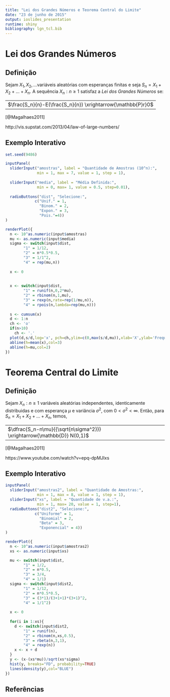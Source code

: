 ```yaml
---
title: "Lei dos Grandes Números e Teorema Central do Limite"
date: "23 de junho de 2015"
output: ioslides_presentation
runtime: shiny
bibliography: lgn_tcl.bib
---
```


# Lei dos Grandes Números

## Definição


Sejam $X_1, X_2, ...$variáveis aleatórias com esperanças finitas e seja $S_n = X_1+X_2+...+X_n$. A sequência ${X_n:n\geq1}$ satisfaz a *Lei dos Grandes Números* se: 

---------------------------------------------
$\frac{S_n}{n}-E(\frac{S_n}{n}) \xrightarrow{\mathbb{P}r}0$
---------------------------------------------


[@Magalhaes2011]

http://vis.supstat.com/2013/04/law-of-large-numbers/


## Exemplo Interativo 

```r

set.seed(9486)

inputPanel(
  sliderInput("amostras", label = "Quantidade de Amostras (10^n):",
              min = 1, max = 7, value = 1, step = 1),
  
  sliderInput("media", label = "Média Definida:",
              min = 0, max= 1, value = 0.5, step=0.01),
  
  radioButtons("dist", "Selecione:",
             c("Unif." = 1,
               "Binom." = 2,
               "Expon." = 3,
               "Pois."=4))
)

renderPlot({
  n <- 10^as.numeric(input$amostras)
  mu <- as.numeric(input$media)
  sigma <- switch(input$dist, 
        "1" = 1/12,
        "2" = n*0.5*0.5,
        "3" = 1/1^2,
        "4" = rep(mu,n))
  
  x <- 0
  
  
  x <- switch(input$dist, 
        "1" = runif(n,0,2*mu),
        "2" = rbinom(n,1,mu),
        "3" = rexp(n,rate=rep(1/mu,n)),
        "4" = rpois(n,lambda=rep(mu,n)))
    
  s <- cumsum(x)
  d <- 1:n
  ch <- 'o'
  if(n>10)
    ch <- '.'
  plot(d,s/d,log='x', pch=ch,ylim=c(0,max(s/d,mu)),xlab='X',ylab='Frequencia')
  abline(h=mean(x),col=3)
  abline(h=mu,col=2)
})
```

# Teorema Central do Limite

## Definição

Sejam ${X_n:n\geq1}$ variáveis aleatórias independentes, identicamente distribuidas e com esperança $\mu$ e variância $\sigma^2$, com $0<\sigma^2<\infty$. Então, para $S_n=X_1+X_2+...+X_n$, temos, 

---------------------------------------------
$\dfrac{S_n-n\mu}{{\sqrt{n\sigma^2}}} \xrightarrow{\mathbb{D}} N(0,1)$
---------------------------------------------

[@Magalhaes2011]

https://www.youtube.com/watch?v=epq-dpMJIxs


## Exemplo Interativo

```r
inputPanel(
  sliderInput("amostras2", label = "Quantidade de Amostras:",
              min = 1, max = 8, value = 1, step = 1),
  sliderInput("xs", label = "Quantidade de v.a.:",
              min = 1, max= 20, value = 1, step=1),
  radioButtons("dist2", "Selecione:",
             c("Uniforme" = 1,
               "Binomial" = 2,
               "Beta" = 3,
               "Exponencial" = 4))
)

renderPlot({
  n <- 10^as.numeric(input$amostras2)
  xs <- as.numeric(input$xs)

  mu <- switch(input$dist, 
        "1" = 1/2,
        "2" = n*0.5,
        "3" = 3/4,
        "4" = 1/1)
  sigma <- switch(input$dist2, 
        "1" = 1/12,
        "2" = n*0.5*0.5,
        "3" = (3*1)/(3+1+1)*(3+1)^2,
        "4" = 1/1^2)
  
  x <- 0
  
  for(i in 1:xs){
    d <- switch(input$dist2, 
        "1" = runif(n),
        "2" = rbinom(n,xs,0.5),
        "3" = rbeta(n,3,1),
        "4" = rexp(n))
    x <- x + d
  }
  y <- (x-(xs*mu))/sqrt(xs*sigma)
  hist(y, breaks="FD", probability=TRUE)
  lines(density(y),col="BLUE")
})
```

## Referências
